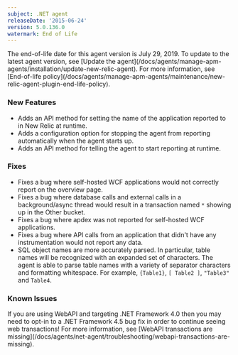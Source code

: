 ```yaml
---
subject: .NET agent
releaseDate: '2015-06-24'
version: 5.0.136.0
watermark: End of Life
---
```


<Callout variant="important">
  The end-of-life date for this agent version is July 29, 2019. To update to the latest agent version, see [Update the agent](/docs/agents/manage-apm-agents/installation/update-new-relic-agent). For more information, see [End-of-life policy](/docs/agents/manage-apm-agents/maintenance/new-relic-agent-plugin-end-life-policy).
</Callout>

### New Features

* Adds an API method for setting the name of the application reported to in New Relic at runtime.
* Adds a configuration option for stopping the agent from reporting automatically when the agent starts up.
* Adds an API method for telling the agent to start reporting at runtime.

### Fixes

* Fixes a bug where self-hosted WCF applications would not correctly report on the overview page.
* Fixes a bug where database calls and external calls in a background/async thread would result in a transaction named `*` showing up in the Other bucket.
* Fixes a bug where apdex was not reported for self-hosted WCF applications.
* Fixes a bug where API calls from an application that didn't have any instrumentation would not report any data.
* SQL object names are more accurately parsed. In particular, table names will be recognized with an expanded set of characters. The agent is able to parse table names with a variety of separator characters and formatting whitespace. For example, `{Table1}`, `[ Table2 ]`, `"Table3"` and `Table4`.

### Known Issues

<Callout variant="important">
  If you are using WebAPI and targeting .NET Framework 4.0 then you may need to opt-in to a .NET Framework 4.5 bug fix in order to continue seeing web transactions! For more information, see [WebAPI transactions are missing](/docs/agents/net-agent/troubleshooting/webapi-transactions-are-missing).
</Callout>
